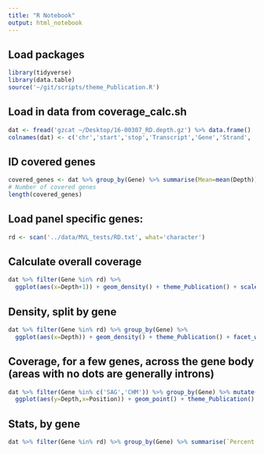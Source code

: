 ```yaml
---
title: "R Notebook"
output: html_notebook
---
```


## Load packages
```r
library(tidyverse)
library(data.table)
source('~/git/scripts/theme_Publication.R')
```
## Load in data from coverage_calc.sh
```r
dat <- fread('gzcat ~/Desktop/16-00307_RD.depth.gz') %>% data.frame()
colnames(dat) <- c('chr','start','stop','Transcript','Gene','Strand', 'Position','Depth')
```
## ID covered genes
```r
covered_genes <- dat %>% group_by(Gene) %>% summarise(Mean=mean(Depth)) %>% filter(Mean>50) %>% .[['Gene']]
# Number of covered genes
length(covered_genes)
```

## Load panel specific genes:
```r
rd <- scan('../data/MVL_tests/RD.txt', what='character')
```
## Calculate overall coverage 
```r
dat %>% filter(Gene %in% rd) %>%
  ggplot(aes(x=Depth+1)) + geom_density() + theme_Publication() + scale_x_log10()
```

## Density, split by gene
```r
dat %>% filter(Gene %in% rd) %>% group_by(Gene) %>% 
  ggplot(aes(x=Depth)) + geom_density() + theme_Publication() + facet_wrap(~ Gene, scales = 'free_y')
```

## Coverage, for a few genes, across the gene body (areas with no dots are generally introns)
```r
dat %>% filter(Gene %in% c('SAG','CHM')) %>% group_by(Gene) %>% mutate(Position=start+Position) %>% 
  ggplot(aes(y=Depth,x=Position)) + geom_point() + theme_Publication() + facet_wrap(~Gene, scale='free_x') + geom_hline(yintercept=20,colour='red') + theme(axis.text.x = element_text(angle = 90, vjust = 0.5, hjust=1))
```

## Stats, by gene
```r
dat %>% filter(Gene %in% rd) %>% group_by(Gene) %>% summarise(`Percent coding exons with less than 10 reads`=sum(Depth<10)/n()*100) %>% arrange(-`Percent coding exons with less than 10 reads`) %>% ggplot(aes(x=Gene,y=`Percent coding exons with less than 10 reads`)) + geom_bar(stat='identity')  + theme_Publication()+ theme(axis.text.x = element_text(angle = 90, vjust = 0.5, hjust=1))
```
